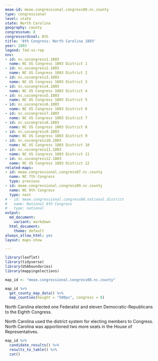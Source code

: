 ```yaml
---
meae-id: meae.congressional.congress08.nc.county
type: congressional
level: state
state: North Carolina
geography: county
congressnum: 8
congressordinal: 8th
title: '8th Congress: North Carolina 1803'
year: 1803
legend: fed-vs-rep
nnv:
- id: nc.uscongress1.1803
  name: NC US Congress 1803 District 1
- id: nc.uscongress2.1803
  name: NC US Congress 1803 District 2
- id: nc.uscongress3.1803
  name: NC US Congress 1803 District 3
- id: nc.uscongress4.1803
  name: NC US Congress 1803 District 4
- id: nc.uscongress5.1803
  name: NC US Congress 1803 District 5
- id: nc.uscongress6.1803
  name: NC US Congress 1803 District 6
- id: nc.uscongress7.1803
  name: NC US Congress 1803 District 7
- id: nc.uscongress8.1803
  name: NC US Congress 1803 District 8
- id: nc.uscongress9.1803
  name: NC US Congress 1803 District 9
- id: nc.uscongress10.1803
  name: NC US Congress 1803 District 10
- id: nc.uscongress11.1803
  name: NC US Congress 1803 District 11
- id: nc.uscongress12.1803
  name: NC US Congress 1803 District 12
related-maps:
- id: meae.congressional.congress07.nc.county
  name: NC 7th Congress
  type: previous
- id: meae.congressional.congress09.nc.county
  name: NC 9th Congress
  type: next
# - id: meae.congressional.congress08.national.district
#   name: National 8th Congress
#   type: national
output:
  md_document:
    variant: markdown
  html_document:
    theme: default
always_allow_html: yes
layout: maps-show

---
```


```r
library(leaflet)
library(tidyverse)
library(USAboundaries)
library(mappingelections)

map_id <- "meae.congressional.congress08.nc.county"
```

<div class="map">

```r
map_id %>%
  get_county_map_data() %>%
  map_counties(height = "500px", congress = 8)
```

</div>

North Carolina elected one Federalist and eleven Democratic-Republicans to the Eighth Congress.

North Carolina used the district system for electing members to Congress. North Carolina was apportioned two more seats in the House of Representatives.

<div class="results-table">

```r
map_id %>%
  candidate_results() %>%
  results_to_table() %>%
  cat()
```

</div>
